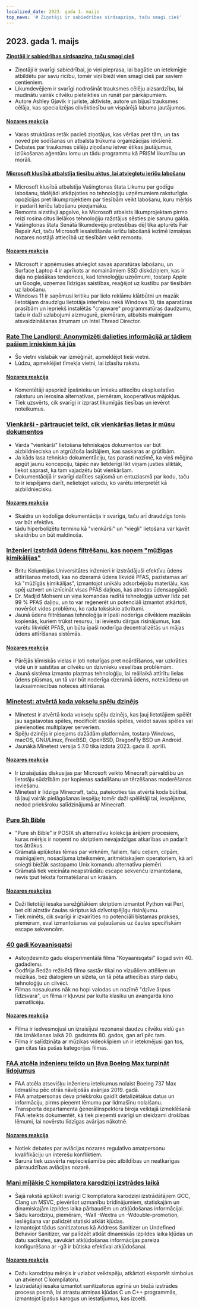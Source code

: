 ```yaml
---
localized_date: 2023. gada 1. maijs
top_news: '# Ziņotāji ir sabiedrības sirdsapziņa, taču smagi cieš'
---
```


## 2023. gada 1. maijs

#### [Ziņotāji ir sabiedrības sirdsapziņa, taču smagi cieš](https://covertactionmagazine.com/2023/04/25/whistleblowers-are-the-conscience-of-society-yet-suffer-gravely-for-trying-to-hold-the-rich-and-powerful-accountable-for-their-sins/)

- Ziņotāji ir svarīgi sabiedrībai, jo viņi pieprasa, lai bagātie un ietekmīgie atbildētu par savu rīcību, tomēr viņi bieži vien smagi cieš par saviem centieniem.
- Likumdevējiem ir svarīgi nodrošināt trauksmes cēlēju aizsardzību, lai mudinātu vairāk cilvēku pieteikties un runāt par pārkāpumiem.
- Autore Ashley Gjøvik ir juriste, aktīviste, autore un bijusī trauksmes cēlāja, kas specializējas cilvēktiesību un vispārējā labuma jautājumos.

#### [Nozares reakcija](http://news.ycombinator.com/item?id=35762780)

- Varas struktūras retāk pacieš ziņotājus, kas vēršas pret tām, un tas noved pie sodīšanas un atbalsta trūkuma organizācijas iekšienē.
- Debates par trauksmes cēlēju ziņošanu ietver ētikas jautājumus, izlūkošanas aģentūru lomu un tādu programmu kā PRISM likumību un morāli.

#### [Microsoft klusībā atbalstīja tiesību aktus, lai atvieglotu ierīču labošanu](https://grist.org/technology/microsoft-right-to-repair-quietly-supported-legislation-to-make-it-easier-to-fix-devices-heres-why-thats-a-big-deal/)

- Microsoft klusībā atbalstīja Vašingtonas štata Likumu par godīgu labošanu, tādējādi atkāpjoties no tehnoloģiju uzņēmumiem raksturīgās opozīcijas pret likumprojektiem par tiesībām veikt labošanu, kuru mērķis ir padarīt ierīču labošanu pieejamāku.
- Remonta aizstāvji apgalvo, ka Microsoft atbalsts likumprojektam pirmo reizi rosina citus lielākos tehnoloģiju ražotājus sēsties pie sarunu galda.
- Vašingtonas štata Senātā likumdevēju pretestības dēļ tika apturēts Fair Repair Act, taču Microsoft iesaistīšanās ierīču labošanā iezīmē izmaiņas nozares nostājā attiecībā uz tiesībām veikt remontu.

#### [Nozares reakcija](http://news.ycombinator.com/item?id=35758842)

- Microsoft ir apņēmusies atvieglot savas aparatūras labošanu, un Surface Laptop 4 ir aprīkots ar nomaināmiem SSD diskdziņiem, kas ir daļa no plašākas tendences, kad tehnoloģiju uzņēmumi, tostarp Apple un Google, uzņemas līdzīgas saistības, reaģējot uz kustību par tiesībām uz labošanu.
- Windows 11 ir saņēmusi kritiku par lielo reklāmu klātbūtni un mazāk lietotājam draudzīgu lietotāja interfeisu nekā Windows 10, tās aparatūras prasībām un iepriekš instalētās "crapware" programmatūras daudzumu, taču ir daži uzlabojumi aizmugurē, piemēram, atbalsts mainīgam atsvaidzināšanas ātrumam un Intel Thread Director.

### [Rate The Landlord: Anonymizēti dalieties informācijā ar tādiem pašiem īrniekiem kā jūs](https://ratethelandlord.org)

- Šo vietni vislabāk var izmēģināt, apmeklējot tieši vietni.
- Lūdzu, apmeklējiet tīmekļa vietni, lai izlasītu rakstu.

#### [Nozares reakcija](http://news.ycombinator.com/item?id=35759016)

- Komentētāji apspriež īpašnieku un īrnieku attiecību ekspluatatīvo raksturu un ierosina alternatīvas, piemēram, kooperatīvus mājokļus.
- Tiek uzsvērts, cik svarīgi ir izprast likumīgās tiesības un ievērot noteikumus.

### [Vienkārši - pārtrauciet teikt, cik vienkāršas lietas ir mūsu dokumentos](https://justsimply.dev/)

- Vārda "vienkārši" lietošana tehniskajos dokumentos var būt aizbildnieciska un atgrūžoša lasītājiem, kas saskaras ar grūtībām.
- Ja kāds lasa tehnisko dokumentāciju, tas parasti nozīmē, ka viņš mēģina apgūt jaunu koncepciju, tāpēc nav lietderīgi likt viņam justies sliktāk, liekot saprast, ka tam vajadzētu būt vienkāršam.
- Dokumentācijā ir svarīgi dalīties sajūsmā un entuziasmā par kodu, taču to ir iespējams darīt, nelietojot valodu, ko varētu interpretēt kā aizbildniecisku.

#### [Nozares reakcija](http://news.ycombinator.com/item?id=35759449)

- Skaidra un kodolīga dokumentācija ir svarīga, taču arī draudzīgs tonis var būt efektīvs.
- tādu hiperbolizētu terminu kā "vienkārši" un "viegli" lietošana var kavēt skaidrību un būt maldinoša.

### [Inženieri izstrādā ūdens filtrēšanu, kas noņem "mūžīgas ķimikālijas"](https://news.ubc.ca/2023/03/22/new-ubc-water-treatment-zaps-forever-chemicals-for-good/)

- Britu Kolumbijas Universitātes inženieri ir izstrādājuši efektīvu ūdens attīrīšanas metodi, kas no dzeramā ūdens likvidē PFAS, pazīstamas arī kā "mūžīgās ķimikālijas", izmantojot unikālu adsorbējošu materiālu, kas spēj uztvert un iznīcināt visas PFAS daļiņas, kas atrodas ūdensapgādē.
- Dr. Madjid Mohseni un viņa komandas radītā tehnoloģija uztver līdz pat 99 % PFAS daļiņu, un to var reģenerēt un potenciāli izmantot atkārtoti, novēršot vides problēmu, ko rada toksiskie atkritumi.
- Jaunā ūdens filtrēšanas tehnoloģija ir īpaši noderīga cilvēkiem mazākās kopienās, kuriem trūkst resursu, lai ieviestu dārgus risinājumus, kas varētu likvidēt PFAS, un būtu īpaši noderīga decentralizētās un mājas ūdens attīrīšanas sistēmās.

#### [Nozares reakcija](http://news.ycombinator.com/item?id=35764476)

- Pārējās ķīmiskās vielas ir ļoti noturīgas pret noārdīšanos, var uzkrāties vidē un ir saistītas ar cilvēku un dzīvnieku veselības problēmām.
- Jaunā sistēma izmanto plazmas tehnoloģiju, lai reāllaikā attīrītu lielas ūdens plūsmas, un tā var būt noderīga dzeramā ūdens, notekūdeņu un lauksaimniecības noteces attīrīšanai.

### [Minetest: atvērtā koda vokseļu spēļu dzinējs](https://www.minetest.net/)

- Minetest ir atvērtā koda vokseļu spēļu dzinējs, kas ļauj lietotājiem spēlēt jau sagatavotas spēles, modificēt esošās spēles, veidot savas spēles vai pievienoties multiplayer serveriem.
- Spēļu dzinējs ir pieejams dažādām platformām, tostarp Windows, macOS, GNU/Linux, FreeBSD, OpenBSD, DragonFly BSD un Android.
- Jaunākā Minetest versija 5.7.0 tika izdota 2023. gada 8. aprīlī.

#### [Nozares reakcija](http://news.ycombinator.com/item?id=35766570)

- Ir izraisījušās diskusijas par Microsoft veikto Minecraft pārvaldību un lietotāju sūdzībām par kopienas sadalīšanu un tērzēšanas moderēšanas ieviešanu.
- Minetest ir līdzīga Minecraft, taču, pateicoties tās atvērtā koda būtībai, tā ļauj vairāk pielāgošanas iespēju; tomēr daži spēlētāji tai, iespējams, nedod priekšroku salīdzinājumā ar Minecraft.

### [Pure Sh Bible](https://github.com/dylanaraps/pure-sh-bible)

- "Pure sh Bible" ir POSIX sh alternatīvu kolekcija ārējiem procesiem, kuras mērķis ir noņemt no skriptiem nevajadzīgas atkarības un padarīt tos ātrākus.
- Grāmatā aplūkotas tēmas par virknēm, failiem, failu ceļiem, cilpām, mainīgajiem, nosacījuma izteiksmēm, aritmētiskajiem operatoriem, kā arī sniegti biežāk sastopamo Unix komandu alternatīvu piemēri.
- Grāmatā tiek veicināta neapstrādātu escape sekvenču izmantošana, nevis tput teksta formatēšanai un krāsām.

#### [Nozares reakcijas](http://news.ycombinator.com/item?id=35765707)

- Daži lietotāji iesaka sarežģītākiem skriptiem izmantot Python vai Perl, bet citi aizstāv čaulas skriptus kā dzīvotspējīgu risinājumu.
- Tiek minēts, cik svarīgi ir izvairīties no potenciāli bīstamas prakses, piemēram, eval izmantošanas vai paļaušanās uz čaulas specifiskām escape sekvencēm.

### [40 gadi Koyaanisqatsi](https://www.thecurb.com.au/40-years-of-koyaanisqatsi/)

- Astoņdesmito gadu eksperimentālā filma "Koyaanisqatsi" šogad svin 40. gadadienu.
- Godfrija Redžo režisētā filma sastāv tikai no vizuāliem attēliem un mūzikas, bez dialogiem un sižeta, un tā pēta attiecības starp dabu, tehnoloģiju un cilvēci.
- Filmas nosaukums nāk no hopi valodas un nozīmē "dzīve ārpus līdzsvara", un filma ir kļuvusi par kulta klasiku un avangarda kino pamatlicēju.

#### [Nozares reakcija](http://news.ycombinator.com/item?id=35764584)

- Filma ir iedvesmojusi un izraisījusi rezonansi daudzu cilvēku vidū gan tās iznākšanas laikā 20. gadsimta 80. gados, gan arī pēc tam.
- Filma ir salīdzināta ar mūzikas videoklipiem un ir ietekmējusi gan tos, gan citas tās pašas kategorijas filmas.

### [FAA atcēla inženieru teikto un ļāva Boeing Max turpināt lidojumus](https://apnews.com/article/boeing-max-crashes-faa-ea8fac0ad2758b08c58d2d64756fbf37)

- FAA atcēla atsevišķu inženieru ieteikumus nolaist Boeing 737 Max lidmašīnu pēc otrās nāvējošās avārijas 2019. gadā.
- FAA amatpersonas deva priekšroku gaidīt detalizētākus datus un informāciju, pirms pieņemt lēmumu par lidmašīnu nolaišanu.
- Transporta departamenta ģenerālinspektora biroja veiktajā izmeklēšanā FAA ieteikts dokumentēt, kā tiek pieņemti svarīgi un steidzami drošības lēmumi, lai novērstu līdzīgas avārijas nākotnē.

#### [Nozares reakcija](http://news.ycombinator.com/item?id=35761706)

- Notiek debates par aviācijas nozares regulatīvo amatpersonu kvalifikāciju un interešu konfliktiem.
- Sarunā tiek uzsvērta nepieciešamība pēc atbildības un neatkarīgas pārraudzības aviācijas nozarē.

### [Mani mīļākie C kompilatora karodziņi izstrādes laikā](https://nullprogram.com/blog/2023/04/29/)

- Šajā rakstā aplūkoti svarīgi C kompilatora karodziņi izstrādātājiem GCC, Clang un MSVC, pievēršot uzmanību brīdinājumiem, statiskajām un dinamiskajām izpildes laika pārbaudēm un atkļūdošanas informācijai.
- Šādu karodziņu, piemēram, -Wall -Wextra un -Wdouble-promotion, ieslēgšana var palīdzēt statiski atklāt kļūdas.
- Izmantojot tādus sanitizatorus kā Address Sanitizer un Undefined Behavior Sanitizer, var palīdzēt atklāt dinamiskās izpildes laika kļūdas un datu sacīkstes, savukārt atkļūdošanas informācijas pareiza konfigurēšana ar -g3 ir būtiska efektīvai atkļūdošanai.

#### [Nozares reakcija](http://news.ycombinator.com/item?id=35758898)

- Dažu karodziņu mērķis ir uzlabot veiktspēju, atkārtoti eksportēt simbolus un atvienot C kompilatoru.
- Izstrādātāji iesaka izmantot sanitizatorus agrīnā un biežā izstrādes procesa posmā, lai atrastu atmiņas kļūdas C un C++ programmās, izmantojot īpašus karogus un iestatījumus, kas izcelti.
